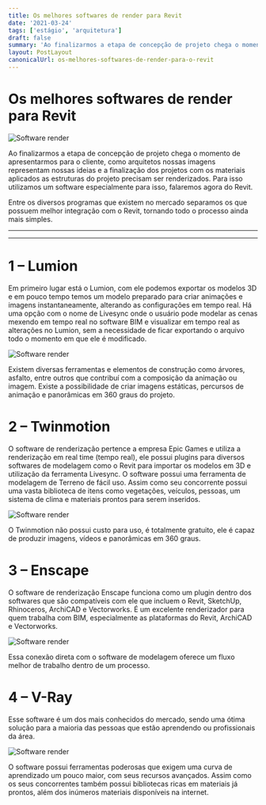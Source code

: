 ```yaml
---
title: Os melhores softwares de render para Revit
date: '2021-03-24'
tags: ['estágio', 'arquitetura']
draft: false
summary: 'Ao finalizarmos a etapa de concepção de projeto chega o momento de apresentarmos para o cliente, como arquitetos nossas imagens representam nossas ideias e a finalização dos projetos com os materiais aplicados as estruturas do projeto precisam ser renderizados. Para isso utilizamos um software especialmente para isso, falaremos agora do Revit.'
layout: PostLayout
canonicalUrl: os-melhores-softwares-de-render-para-o-revit
---
```


# Os melhores softwares de render para Revit

![Software render](/static/images/os-melhores-softwares-de-render-para-o-revit/capa-Twinmotion.jpg)

Ao finalizarmos a etapa de concepção de projeto chega o momento de apresentarmos para o cliente, como arquitetos nossas imagens representam nossas ideias e a finalização dos projetos com os materiais aplicados as estruturas do projeto precisam ser renderizados. Para isso utilizamos um software especialmente para isso, falaremos agora do Revit.

Entre os diversos programas que existem no mercado separamos os que possuem melhor integração com o Revit, tornando todo o processo ainda mais simples.

---

<TOCInline toc={props.toc} asDisclosure />

---

# 1 – Lumion

Em primeiro lugar está o Lumion, com ele podemos exportar os modelos 3D e em pouco tempo temos um modelo preparado para criar animações e imagens instantaneamente, alterando as configurações em tempo real. Há uma opção com o nome de Livesync onde o usuário pode modelar as cenas mexendo em tempo real no software BIM e visualizar em tempo real as alterações no Lumion, sem a necessidade de ficar exportando o arquivo todo o momento em que ele é modificado.

![Software render](/static/images/os-melhores-softwares-de-render-para-o-revit/lumion.jpg)

Existem diversas ferramentas e elementos de construção como árvores, asfalto, entre outros que contribuí com a composição da animação ou imagem. Existe a possibilidade de criar imagens estáticas, percursos de animação e panorâmicas em 360 graus do projeto.

# 2 – Twinmotion

O software de renderização pertence a empresa Epic Games e utiliza a renderização em real time (tempo real), ele possui plugins para diversos softwares de modelagem como o Revit para importar os modelos em 3D e utilização da ferramenta Livesync. O software possui uma ferramenta de modelagem de Terreno de fácil uso. Assim como seu concorrente possui uma vasta biblioteca de itens como vegetações, veículos, pessoas, um sistema de clima e materiais prontos para serem inseridos.

![Software render](/static/images/os-melhores-softwares-de-render-para-o-revit/Twinmotion.jpg)

O Twinmotion não possui custo para uso, é totalmente gratuito, ele é capaz de produzir imagens, vídeos e panorâmicas em 360 graus.

# 3 – Enscape

O software de renderização Enscape funciona como um plugin dentro dos softwares que são compatíveis com ele que incluem o Revit, SketchUp, Rhinoceros, ArchiCAD e Vectorworks. É um excelente renderizador para quem trabalha com BIM, especialmente as plataformas do Revit, ArchiCAD e Vectorworks.

![Software render](/static/images/os-melhores-softwares-de-render-para-o-revit/enscape.jpg)

Essa conexão direta com o software de modelagem oferece um fluxo melhor de trabalho dentro de um processo.

# 4 – V-Ray

Esse software é um dos mais conhecidos do mercado, sendo uma ótima solução para a maioria das pessoas que estão aprendendo ou profissionais da área.

![Software render](/static/images/os-melhores-softwares-de-render-para-o-revit/vray.jpg)

O software possui ferramentas poderosas que exigem uma curva de aprendizado um pouco maior, com seus recursos avançados. Assim como os seus concorrentes também possui bibliotecas ricas em materiais já prontos, além dos inúmeros materiais disponíveis na internet.
